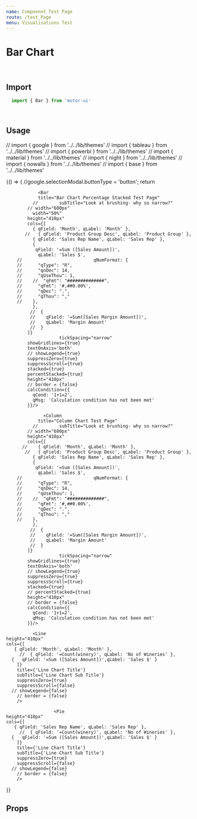 ```yaml
---
name: Compoennt Test Page
route: /test_Page
menu: Visualisations Test
---
```


<h1 style={{ margin: '0px' }}>Bar Chart</h1>

<br />

## Import

```javascript
  import { Bar } from 'motor-ui'
```

<br />

## Usage


// import { google } from '../../lib/themes'
// import { tableau } from '../../lib/themes'
// import { powerbi } from '../../lib/themes'
// import { material } from '../../lib/themes'
// import { night } from '../../lib/themes'
// import { nowalls } from '../../lib/themes'
// import { base } from '../../lib/themes'

<Playground >
{() => {
//google.selectionModal.buttonType = 'button';
return <Motor  
theme={base}
  config={{
            host: "localhost",
            secure: false,
            port: 19077,
            prefix: "",
             appId: "ac09dd54-6bc5-45fe-bb95-ad6f329737be"  // Consumer Sales
  }}>
      <Bar
                title="Bar Chart Test Page"
              //        subTitle="Look at brushing- why so narrow?"
            // width="600px"
           width="50%"
            height="410px"
            cols={[
              { qField: 'Month', qLabel: 'Month' },
           //   { qField: 'Product Group Desc', qLabel: 'Product Group' },
            //  { qField: 'Sales Rep Name', qLabel: 'Sales Rep' },
              {
               qField: '=Sum ([Sales Amount])',
                qLabel: 'Sales $',
        //                           qNumFormat: {
        //      "qType": "R",
        //      "qnDec": 14,
        //      "qUseThou": 1,
        //    //  "qFmt": "##############",
        //      "qFmt": '#,##0.00%',
        //      "qDec": ".",
        //      "qThou": ","
        //    },
              },
             //  {
             //    qField: '=Sum([Sales Margin Amount])',
             //    qLabel: 'Margin Amount'
             //  }
            ]}
                        tickSpacing="narrow"
            showGridlines={true}
            textOnAxis='both'
            // showLegend={true}
            suppressZero={true}
            suppressScroll={true}
            stacked={true}
            // percentStacked={true}
            height="410px"
            // border = {false}
            calcCondition={{
              qCond: '1+1=2',
              qMsg: 'Calculation condition has not been met'
            }}/>

                <Bar
                title="Bar Chart Percentage Stacked Test Page"
              //        subTitle="Look at brushing- why so narrow?"
            // width="600px"
              width="50%"
            height="410px"
            cols={[
              { qField: 'Month', qLabel: 'Month' },
           //   { qField: 'Product Group Desc', qLabel: 'Product Group' },
              { qField: 'Sales Rep Name', qLabel: 'Sales Rep' },
              {
               qField: '=Sum ([Sales Amount])',
                qLabel: 'Sales $',
        //                           qNumFormat: {
        //      "qType": "R",
        //      "qnDec": 14,
        //      "qUseThou": 1,
        //    //  "qFmt": "##############",
        //      "qFmt": '#,##0.00%',
        //      "qDec": ".",
        //      "qThou": ","
        //    },
              },
             //  {
             //    qField: '=Sum([Sales Margin Amount])',
             //    qLabel: 'Margin Amount'
             //  }
            ]}
                        tickSpacing="narrow"
            showGridlines={true}
            textOnAxis='both'
            // showLegend={true}
            suppressZero={true}
            suppressScroll={true}
            stacked={true}
            percentStacked={true}
            height="410px"
            // border = {false}
            calcCondition={{
              qCond: '1+1=2',
              qMsg: 'Calculation condition has not been met'
            }}/>

                  <Column
                title="Column Chart Test Page"
              //        subTitle="Look at brushing- why so narrow?"
            // width="600px"
            height="410px"
            cols={[
          //    { qField: 'Month', qLabel: 'Month' },
           //   { qField: 'Product Group Desc', qLabel: 'Product Group' },
              { qField: 'Sales Rep Name', qLabel: 'Sales Rep' },
              {
               qField: '=Sum ([Sales Amount])',
                qLabel: 'Sales $',
        //                           qNumFormat: {
        //      "qType": "R",
        //      "qnDec": 14,
        //      "qUseThou": 1,
        //    //  "qFmt": "##############",
        //      "qFmt": '#,##0.00%',
        //      "qDec": ".",
        //      "qThou": ","
        //    },
              },
             //  {
             //    qField: '=Sum([Sales Margin Amount])',
             //    qLabel: 'Margin Amount'
             //  }
            ]}
                        tickSpacing="narrow"
            showGridlines={true}
            textOnAxis='both'
            // showLegend={true}
            suppressZero={true}
            suppressScroll={true}
            stacked={true}
            // percentStacked={true}
            height="410px"
            // border = {false}
            calcCondition={{
              qCond: '1+1=2',
              qMsg: 'Calculation condition has not been met'
            }}/>

              <Line
    height="410px"
    cols={[
       { qField: 'Month', qLabel: 'Month' },
         //  { qField: '=Count(winery)', qLabel: 'No of Wineries' },
      {   qField: '=Sum ([Sales Amount])',qLabel: 'Sales $' }
        ]}
        title={'Line Chart Title'}
        subTitle={'Line Chart Sub Title'}
        suppressZero={true}
        suppressScroll={false}
      // showLegend={false}
        // border = {false}
        />

                      <Pie
    height="410px"
    cols={[
       { qField: 'Sales Rep Name', qLabel: 'Sales Rep' },
         //  { qField: '=Count(winery)', qLabel: 'No of Wineries' },
      {   qField: '=Sum ([Sales Amount])',qLabel: 'Sales $' }
        ]}
        title={'Line Chart Title'}
        subTitle={'Line Chart Sub Title'}
        suppressZero={true}
        suppressScroll={false}
      // showLegend={false}
        // border = {false}
        />
     
  </Motor>
 }}
</Playground>

<br />

## Props
